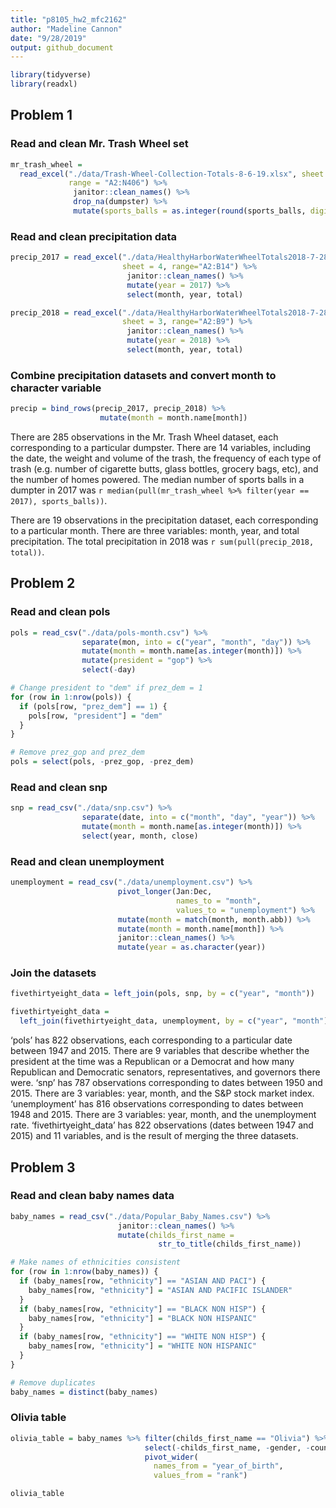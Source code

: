 ```yaml
---
title: "p8105_hw2_mfc2162"
author: "Madeline Cannon"
date: "9/28/2019"
output: github_document
---
```


```r
library(tidyverse)
library(readxl)
```

## Problem 1

### Read and clean Mr. Trash Wheel set

```r
mr_trash_wheel =
  read_excel("./data/Trash-Wheel-Collection-Totals-8-6-19.xlsx", sheet = 1,
             range = "A2:N406") %>%
              janitor::clean_names() %>%
              drop_na(dumpster) %>%
              mutate(sports_balls = as.integer(round(sports_balls, digits = 0)))
```


### Read and clean precipitation data

```r
precip_2017 = read_excel("./data/HealthyHarborWaterWheelTotals2018-7-28.xlsx",
                         sheet = 4, range="A2:B14") %>%
                          janitor::clean_names() %>%
                          mutate(year = 2017) %>%
                          select(month, year, total)

precip_2018 = read_excel("./data/HealthyHarborWaterWheelTotals2018-7-28.xlsx",
                         sheet = 3, range="A2:B9") %>%
                          janitor::clean_names() %>%
                          mutate(year = 2018) %>%
                          select(month, year, total)
```


### Combine precipitation datasets and convert month to character variable

```r
precip = bind_rows(precip_2017, precip_2018) %>%
                    mutate(month = month.name[month])
```


There are 285 observations in the Mr. Trash Wheel dataset, each corresponding to
a particular dumpster. There are 14 variables, including the date, the weight and
volume of the trash, the frequency of each type of trash (e.g. number of
cigarette butts, glass bottles, grocery bags, etc), and the number of homes
powered. The median number of sports balls in a dumpter in 2017 was
`r median(pull(mr_trash_wheel %>% filter(year == 2017), sports_balls))`.

There are 19 observations in the precipitation dataset, each corresponding to a
particular month. There are three variables: month, year, and total
precipitation. The total precipitation in 2018 was `r sum(pull(precip_2018, total))`.

## Problem 2

### Read and clean pols

```r

pols = read_csv("./data/pols-month.csv") %>%
                separate(mon, into = c("year", "month", "day")) %>%
                mutate(month = month.name[as.integer(month)]) %>%
                mutate(president = "gop") %>%
                select(-day)

# Change president to "dem" if prez_dem = 1
for (row in 1:nrow(pols)) {
  if (pols[row, "prez_dem"] == 1) {
    pols[row, "president"] = "dem"
  }
}

# Remove prez_gop and prez_dem
pols = select(pols, -prez_gop, -prez_dem)

```


### Read and clean snp

```r

snp = read_csv("./data/snp.csv") %>%
                separate(date, into = c("month", "day", "year")) %>%
                mutate(month = month.name[as.integer(month)]) %>%
                select(year, month, close)

```


### Read and clean unemployment

```r

unemployment = read_csv("./data/unemployment.csv") %>%
                        pivot_longer(Jan:Dec,
                                     names_to = "month",
                                     values_to = "unemployment") %>%
                        mutate(month = match(month, month.abb)) %>%
                        mutate(month = month.name[month]) %>%
                        janitor::clean_names() %>%
                        mutate(year = as.character(year))


```


### Join the datasets

``` r

fivethirtyeight_data = left_join(pols, snp, by = c("year", "month"))

fivethirtyeight_data =
  left_join(fivethirtyeight_data, unemployment, by = c("year", "month"))

```


'pols' has 822 observations, each corresponding to a particular date between
1947 and 2015. There are 9 variables that describe whether the president at the
time was a Republican or a Democrat and how many Republican and Democratic
senators, representatives, and governors there were.
'snp' has 787 observations corresponding to dates between 1950 and 2015. There
are 3 variables: year, month, and the S&P stock market index.
'unemployment' has 816 observations corresponding to dates between 1948 and
2015. There are 3 variables: year, month, and the unemployment rate.
'fivethirtyeight_data' has 822 observations (dates between 1947 and 2015) and 11
variables, and is the result of merging the three datasets.

## Problem 3

### Read and clean baby names data

```r

baby_names = read_csv("./data/Popular_Baby_Names.csv") %>%
                        janitor::clean_names() %>%
                        mutate(childs_first_name =
                                 str_to_title(childs_first_name))

# Make names of ethnicities consistent
for (row in 1:nrow(baby_names)) {
  if (baby_names[row, "ethnicity"] == "ASIAN AND PACI") {
    baby_names[row, "ethnicity"] = "ASIAN AND PACIFIC ISLANDER"
  }
  if (baby_names[row, "ethnicity"] == "BLACK NON HISP") {
    baby_names[row, "ethnicity"] = "BLACK NON HISPANIC"
  }
  if (baby_names[row, "ethnicity"] == "WHITE NON HISP") {
    baby_names[row, "ethnicity"] = "WHITE NON HISPANIC"
  }
}

# Remove duplicates
baby_names = distinct(baby_names)

```

### Olivia table

```r

olivia_table = baby_names %>% filter(childs_first_name == "Olivia") %>%
                              select(-childs_first_name, -gender, -count) %>%
                              pivot_wider(
                                names_from = "year_of_birth",
                                values_from = "rank")

olivia_table

```
